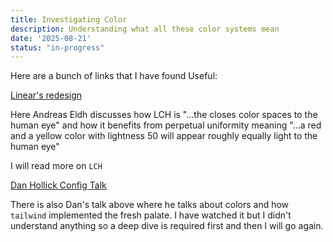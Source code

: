 ```yaml
---
title: Investigating Color
description: Understanding what all these color systems mean
date: '2025-08-21'
status: "in-progress"
---
```


Here are a bunch of links that I have found Useful:

[Linear's redesign](https://linear.app/now/how-we-redesigned-the-linear-ui)

Here Andreas Eldh discusses how LCH is "...the closes color spaces to the human eye" and how it benefits from perpetual uniformity meaning "...a red and a yellow color with lightness 50 will appear roughly equally light to the human eye"

I will read more on `LCH`

[Dan Hollick Config Talk](https://www.youtube.com/watch?v=05vQ8HlU43Q)

There is also Dan's talk above where he talks about colors and how `tailwind` implemented the fresh palate. I have watched it but I didn't understand anything so a deep dive is required first and then I will go again.
